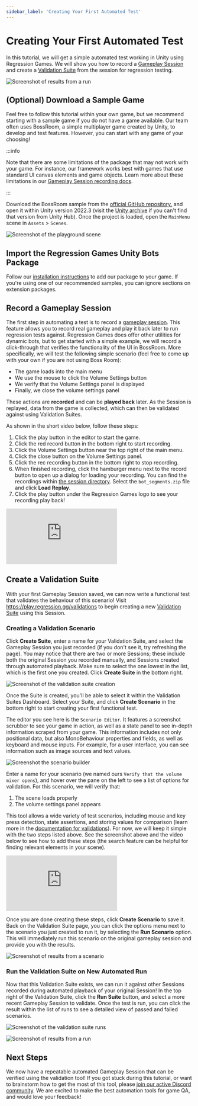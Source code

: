 ```yaml
---
sidebar_label: 'Creating Your First Automated Test'
---
```



# Creating Your First Automated Test

In this tutorial, we will get a simple automated test working in Unity using Regression Games.
We will show you how to
record a [Gameplay Session](../core-concepts/gameplay-sessions/gameplay-sessions-getting-started)
and create a [Validation Suite](../core-concepts/validation-suites/validation-suites-getting-started)
from the session for regression testing.

![Screenshot of results from a run](./img/run-details.png)

## (Optional) Download a Sample Game

Feel free to follow this tutorial within your own game,
but we recommend starting with a sample game if you do not have a game available.
Our team often uses BossRoom, a simple multiplayer game created by Unity, to develop and test features.
However, you can start with any game of your choosing!

:::info

Note that there are some limitations of the package that may not work with your game. For instance, our framework
works best with games that use standard UI canvas elements and game objects. Learn
more about these limitations in our [Gameplay Session recording docs](../core-concepts/gameplay-sessions/gameplay-sessions-getting-started).

:::

Download the BossRoom sample from the [official GitHub repository.](https://github.com/Unity-Technologies/com.unity.multiplayer.samples.coop)
and open it within Unity version 2022.3 (visit the [Unity archive](https://unity.com/releases/editor/whats-new/2022.3.27) if
you can't find that version from Unity Hub).
Once the project is loaded, open the `MainMenu` scene in `Assets` > `Scenes`.

![Screenshot of the playground scene](./img/bossroom.png)

## Import the Regression Games Unity Bots Package

Follow our [installation instructions](../installation/installing-regression-games) to add our package to your game.
If you're using one of our recommended samples, you can ignore sections on extension packages.

## Record a Gameplay Session

The first step in automating a test is to record a [gameplay session](../core-concepts/gameplay-sessions/gameplay-sessions-getting-started).
This feature allows you to record real gameplay and play it back later to run regression tests against. Regression Games does
offer other utilities for dynamic bots, but to get started with a simple example, we will record a click-through that
verifies the functionality of the UI in BossRoom.
More specifically, we will test the following simple scenario (feel free to come up with your own if you are not using Boss Room):

* The game loads into the main menu
* We use the mouse to click the Volume Settings button
* We verify that the Volume Settings panel is displayed
* Finally, we close the volume settings panel

These actions are **recorded** and can be **played back** later. As the Session is replayed, data from the
game is collected, which can then be validated against using Validation Suites.

As shown in the short video below, follow these steps:

1. Click the play button in the editor to start the game.
1. Click the red record button in the bottom right to start recording.
1. Click the Volume Settings button near the top right of the main menu.
1. Click the close button on the Volume Settings panel.
1. Click the rec recording button in the bottom right to stop recording.
1. When finished recording, click the hamburger menu next to the record button to open up a dialog for loading your
recording. You can find the recordings within [the session directory](../core-concepts/gameplay-sessions/gameplay-sessions-reference#folder-and-file-structure).
Select the `bot_segments.zip` file and click **Load Replay**.
1. Click the play button under the Regression Games logo to see your recording play back!

<div style={{position: "relative", paddingBottom: "50.40485829959515%", height: 0}}><iframe src="https://www.loom.com/embed/1a88ffcad1ff49d6940473d5637e35ed?sid=336eaf3b-208c-4ea3-a0b3-c6ad3d2d2cee" frameborder="0" webkitallowfullscreen mozallowfullscreen allowfullscreen style={{position: "absolute", top: 0, left: 0, width: "100%", height: "100%"}}></iframe></div>

## Create a Validation Suite

With your first Gameplay Session saved, we can now write a functional test that validates the behaviour of this
scenario! Visit https://play.regression.gg/validations to begin creating a new
[Validation Suite](../core-concepts/validation-suites/validation-suites-getting-started) using this Session.

### Creating a Validation Scenario

Click **Create Suite**, enter a name for your Validation Suite, and select the Gameplay Session you just recorded (if
you don't see it, try refreshing the page). You may notice that there are two or more Sessions; these include both
the original Session you recorded manually, and Sessions created through automated playback. Make sure to select the one
lowest in the list, which is the first one you created. Click **Create Suite** in the bottom right.

![Screenshot of the validation suite creation](./img/create-validation-suite.png)

Once the Suite is created, you'll be able to select it within the Validation Suites Dashboard. Select your Suite, and
click **Create Scenario** in the bottom right to start creating your first functional test.

The editor you see here is the `Scenario Editor`. It features a screenshot scrubber to see your game in action, as well
as a state panel to see in-depth information scraped from your game. This information includes not only positional data,
but also MonoBehaviour properties and fields, as well as keyboard and mouse inputs. For example, for a user interface, you can
see information such as image sources and text values.

![Screenshot the scenario builder](./img/create-validation-suite.png)

Enter a name for your scenario (we named ours `Verify that the volume mixer opens`), and hover over the pane on the left to
see a list of options for validation. For this scenario, we will verify that:

1. The scene loads properly
2. The volume settings panel appears

This tool allows a wide variety of test scenarios, including mouse and key press detection, state assertions, and
storing values for comparison (learn more in the [documentation for validations](../../core-concepts/validation-suites/validation-scenario-builder-reference)).
For now, we will keep it simple with the two steps listed above. See the screenshot above and the video below to see
how to add these steps (the search feature can be helpful for finding relevant elements in your scene).

<div style={{position: "relative", paddingBottom: "50.40485829959515%", height: 0}}><iframe src="https://www.loom.com/embed/3575d3ef72ae4ebc87dc4eab668d3284?sid=336eaf3b-208c-4ea3-a0b3-c6ad3d2d2cee" frameborder="0" webkitallowfullscreen mozallowfullscreen allowfullscreen style={{position: "absolute", top: 0, left: 0, width: "100%", height: "100%"}}></iframe></div>

Once you are done creating these steps, click **Create Scenario** to save it. Back on the Validation Suite page, you
can click the options menu next to the scenario you just created to run it, by selecting the **Run Scenario** option.
This will immediately run this scenario on the original gameplay session and provide you with the results.

![Screenshot of results from a scenario](./img/run-scenario.png)

### Run the Validation Suite on New Automated Run

Now that this Validation Suite exists, we can run it against other Sessions recorded during automated playback of your original Session! In the top
right of the Validation Suite, click the **Run Suite** button, and select a more recent Gameplay Session to validate.
Once the test is run, you can click the result within the list of runs to see a detailed view of passed and failed
scenarios.

![Screenshot of the validation suite runs](./img/many-runs.png)

![Screenshot of results from a run](./img/run-details.png)

## Next Steps

We now have a repeatable automated Gameplay Session that can be verified using the validation tool! If you got stuck
during this tutorial, or want to brainstorm how to get the most of this tool, please
[join our active Discord community](https://discord.com/invite/925SYVse2H). We are excited to make the best automation
tools for game QA, and would love your feedback!
